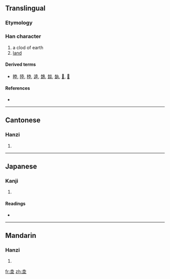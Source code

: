 ==Translingual==

===Etymology===
{{Han compound|圥|土|c1=p|c2=s|t2=dust|ls=psc}}

===Han character===
{{Han char|rn=32|rad=土|as=05|sn=8|four=4010<sub>4</sub>|canj=土金土 (GCG)}}

# a clod of earth
# [[land]]

====Derived terms====
* [[睦]], [[陸]], [[稑]], [[逵]], [[鵱]], [[燅]], [[埶]], [[𪂚]], [[𡎐]]

====References====
* {{Han ref|kx=0226.340|dkj=04989|dj=0462.110|hdz=10433.040|uh=5774|ud=22388|bh=CBFD|bd=52221}}

----

==Cantonese==

===Hanzi===
{{yue-hanzi|jyut=|y=luk6}}

# {{defn|Cantonese|sort=土05}}

----

==Japanese==

===Kanji===
{{ja-kanji|grade=|rs=土05}}

# {{defn|Japanese|sort=土05}}

====Readings====
* {{ja-readings|on=[[りく]] (riku), [[ろく]] (roku)|kun=}}

----

==Mandarin==

===Hanzi===
{{cmn-hanzi|pin=[[kē]] ([[ke1]]), [[liù]] ([[liu4]])|wg=k'o<sup>1</sup>, liu<sup>4</sup>}}

# {{defn|Mandarin|sort=土05}}

[[fr:坴]]
[[zh:坴]]